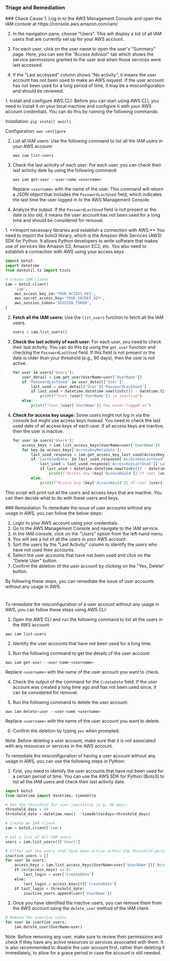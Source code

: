 
### Triage and Remediation
<Tabs>

<Tab title='Cause'>
### Check Cause
<AccordionGroup>
<Accordion title='Using Console' defaultOpen='true'>
1. Log in to the AWS Management Console and open the IAM console at https://console.aws.amazon.com/iam/.

2. In the navigation pane, choose "Users". This will display a list of all IAM users that are currently set up for your AWS account.

3. For each user, click on the user name to open the user's "Summary" page. Here, you can see the "Access Advisor" tab which shows the service permissions granted to the user and when those services were last accessed.

4. If the "Last accessed" column shows "No activity", it means the user account has not been used to make an AWS request. If the user account has not been used for a long period of time, it may be a misconfiguration and should be reviewed.
</Accordion>

<Accordion title='Using CLI'>
1. Install and configure AWS CLI: Before you can start using AWS CLI, you need to install it on your local machine and configure it with your AWS account credentials. You can do this by running the following commands:

   Installation: `pip install awscli`
   
   Configuration: `aws configure`

2. List all IAM users: Use the following command to list all the IAM users in your AWS account:

   `aws iam list-users`

3. Check the last activity of each user: For each user, you can check their last activity date by using the following command:

   `aws iam get-user --user-name <username>`

   Replace `<username>` with the name of the user. This command will return a JSON object that includes the `PasswordLastUsed` field, which indicates the last time the user logged in to the AWS Management Console.

4. Analyze the output: If the `PasswordLastUsed` field is not present or the date is too old, it means the user account has not been used for a long time and should be considered for removal.
</Accordion>

<Accordion title='Using Python'>
1. **Import necessary libraries and establish a connection with AWS:**
   You need to import the boto3 library, which is the Amazon Web Services (AWS) SDK for Python. It allows Python developers to write software that makes use of services like Amazon S3, Amazon EC2, etc. You also need to establish a connection with AWS using your access keys.

   ```python
   import boto3
   import datetime
   from dateutil.tz import tzutc

   # Create IAM client
   iam = boto3.client(
       'iam',
       aws_access_key_id='YOUR_ACCESS_KEY',
       aws_secret_access_key='YOUR_SECRET_KEY',
       aws_session_token='SESSION_TOKEN',
   )
   ```

2. **Fetch all the IAM users:**
   Use the `list_users` function to fetch all the IAM users.

   ```python
   users = iam.list_users()
   ```

3. **Check the last activity of each user:**
   For each user, you need to check their last activity. You can do this by using the `get_user` function and checking the `PasswordLastUsed` field. If this field is not present or the date is older than your threshold (e.g., 90 days), then the user is not active.

   ```python
   for user in users['Users']:
       user_detail = iam.get_user(UserName=user['UserName'])
       if 'PasswordLastUsed' in user_detail['User']:
           last_used = user_detail['User']['PasswordLastUsed']
           if last_used < datetime.datetime.now(tzutc()) - datetime.timedelta(days=90):
               print(f"User {user['UserName']} is inactive")
       else:
           print(f"User {user['UserName']} has never logged in")
   ```

4. **Check for access key usage:**
   Some users might not log in via the console but might use access keys instead. You need to check the last used date of all access keys of each user. If all access keys are inactive, then the user is inactive.

   ```python
   for user in users['Users']:
       access_keys = iam.list_access_keys(UserName=user['UserName'])
       for key in access_keys['AccessKeyMetadata']:
           last_used_response = iam.get_access_key_last_used(AccessKeyId=key['AccessKeyId'])
           if 'LastUsedDate' in last_used_response['AccessKeyLastUsed']:
               last_used = last_used_response['AccessKeyLastUsed']['LastUsedDate']
               if last_used < datetime.datetime.now(tzutc()) - datetime.timedelta(days=90):
                   print(f"Access key {key['AccessKeyId']} of user {user['UserName']} is inactive")
           else:
               print(f"Access key {key['AccessKeyId']} of user {user['UserName']} has never been used")
   ```
   
This script will print out all the users and access keys that are inactive. You can then decide what to do with these users and keys.
</Accordion>

</AccordionGroup>
</Tab>
<Tab title='Remediation'>
### Remediation

<AccordionGroup>
<Accordion title='Using Console' defaultOpen='true'>
To remediate the issue of user accounts without any usage in AWS, you can follow the below steps:

1. Login to your AWS account using your credentials.
2. Go to the AWS Management Console and navigate to the IAM service.
3. In the IAM console, click on the "Users" option from the left-hand menu.
4. You will see a list of all the users in your AWS account.
5. Sort the users by the "Last Activity" column to identify the users who have not used their accounts.
6. Select the user accounts that have not been used and click on the "Delete User" button.
7. Confirm the deletion of the user account by clicking on the "Yes, Delete" button.

By following these steps, you can remediate the issue of user accounts without any usage in AWS.

#
</Accordion>

<Accordion title='Using CLI'>
To remediate the misconfiguration of a user account without any usage in AWS, you can follow these steps using AWS CLI:

1. Open the AWS CLI and run the following command to list all the users in the AWS account:
```
aws iam list-users
```

2. Identify the user accounts that have not been used for a long time.

3. Run the following command to get the details of the user account:
```
aws iam get-user --user-name <username>
```
Replace `<username>` with the name of the user account you want to check.

4. Check the output of the command for the `CreateDate` field. If the user account was created a long time ago and has not been used since, it can be considered for removal.

5. Run the following command to delete the user account:
```
aws iam delete-user --user-name <username>
```
Replace `<username>` with the name of the user account you want to delete.

6. Confirm the deletion by typing `yes` when prompted.

Note: Before deleting a user account, make sure that it is not associated with any resources or services in the AWS account.
</Accordion>

<Accordion title='Using Python'>
To remediate the misconfiguration of having a user account without any usage in AWS, you can use the following steps in Python:

1. First, you need to identify the user accounts that have not been used for a certain period of time. You can use the AWS SDK for Python (Boto3) to list all the IAM users and check their last activity date.

```python
import boto3
from datetime import datetime, timedelta

# Set the threshold for user inactivity (e.g. 90 days)
threshold_days = 90
threshold_date = datetime.now() - timedelta(days=threshold_days)

# Create an IAM client
iam = boto3.client('iam')

# Get a list of all IAM users
users = iam.list_users()['Users']

# Filter out the users that have been active within the threshold period
inactive_users = []
for user in users:
    access_keys = iam.list_access_keys(UserName=user['UserName'])['AccessKeyMetadata']
    if len(access_keys) == 0:
        last_login = user['CreateDate']
    else:
        last_login = access_keys[0]['CreateDate']
    if last_login < threshold_date:
        inactive_users.append(user['UserName'])
```

2. Once you have identified the inactive users, you can remove them from the AWS account using the `delete_user` method of the IAM client.

```python
# Remove the inactive users
for user in inactive_users:
    iam.delete_user(UserName=user)
```

Note: Before removing any user, make sure to review their permissions and check if they have any active resources or services associated with them. It is also recommended to disable the user account first, rather than deleting it immediately, to allow for a grace period in case the account is still needed.
</Accordion>

</AccordionGroup>
</Tab>
</Tabs>
